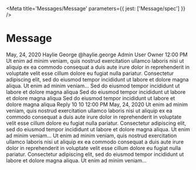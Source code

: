 

<Meta title='Messages/Message' parameters={{ jest: ['Message/spec'] }} />

# Message

<Canvas>
  <Story name='Default'>
    <Box>
      <Message.Divider>May, 24, 2020</Message.Divider>
      <Message className='customclass' clickable>
        <Message.LeftContainer>
          <Avatar
            url='data:image/jpeg;base64,/9j/4AAQSkZJRgABAQAAAQABAAD/2wBDAAgGBgcGBQgHBwcJCQgKDBQNDAsLDBkSEw8UHRofHh0aHBwgJC
                4nICIsIxwcKDcpLDAxNDQ0Hyc5PTgyPC4zNDL/2wBDAQkJCQwLDBgNDRgyIRwhMjIyMjIyMjIyMjIyMjIyMjIyMjIyMjIyMjIyMjIyMjIyMj
                IyMjIyMjIyMjIyMjIyMjL/wAARCAAoACgDASIAAhEBAxEB/8QAGwAAAgIDAQAAAAAAAAAAAAAAAAcEBgIDBQj/xAAuEAACAQQAAwcEAQUAAA
                AAAAABAgMABAUREiExBhMUIkFRYQcWcYGhFTJSgpH/xAAYAQADAQEAAAAAAAAAAAAAAAACAwQBAP/EAB4RAAIBBQEBAQAAAAAAAAAAAAABAg
                MREiExE0HR/9oADAMBAAIRAxEAPwBuXuIkhBuMe5ib/AHQP49q4L3mLitryTLTSpOiHQI5k/HzXa/qbFOEudVTu1dumWvcTaNCZYZ7vU6g6L
                xqjOU/24dfs1Ouh9FnkMpd3Reeyx83hAxZZEhkdV9/MBrX71WGPvJcqrJBGveKATtuXXqNU0pu02bTHXD/AGvJAluyxxRd6F4x00o+NdKoVr
                jbzJdvVe1t5cVLc2ck8qjnohgpPtz2v7G6JtPQ2VJwjlcw+37mchpnK6GtIuv5NFWeTsLNPvxWTvpfjvOEfwKKzEVkSct2vscS/BIzSN0YRk
                eX81UpPqO8masJETu7OOccY4dswYFQeftv096XV5knuJGdm2T1+agvMXj8jEaHX905QihabvcbuS7X566mLWLwSY8PuRnk/u4eZ0deTl71Ef
                6hY+0yM88TzeNZY4luYwpVYyduOfrvhPTnr0pXSX9y5mCsyJMdyxxvwq599em+taItqCSNc90ChvZRUruUcT0JiO18Elpk7t8v41LWzacxkB
                SuvjQ/FFJayjDWrCTepAQ2vUH0oo/Jk3ovpwJJeVCP5CN+lFFaaMqy+nAyuChvrTI2kN9JAsi2ZOy4IBHMnkSCP+iqBexSWdxLazoUljJVlP
                UH2oorkV10pRc7b1zXb/hZOzuJvM86QWEXeELxOzHSIPcmiiiunVlF2RNTpRkrs//Z'
            size={'x36'}
          />
        </Message.LeftContainer>
        <Message.Container>
          <Message.Header>
            <Message.Name>Haylie George</Message.Name>
            <Message.Username>@haylie.george</Message.Username>
            <Message.Role>Admin</Message.Role>
            <Message.Role>User</Message.Role>
            <Message.Role>Owner</Message.Role>
            <Message.Timestamp>12:00 PM</Message.Timestamp>
          </Message.Header>
          <Message.Body>
            Ut enim ad minim veniam, quis nostrud exercitation ullamco laboris
            nisi ut aliquip ex ea commodo consequat a duis aute irure dolor in
            reprehenderit in voluptate velit esse cillum dolore eu fugiat nulla
            pariatur. Consectetur adipiscing elit, sed do eiusmod tempor
            incididunt ut labore et dolore magna aliqua. Ut enim ad minim
            veniam...
          </Message.Body>
          <Reactions>
            <Reactions.Reaction counter={1} />
            <Reactions.Reaction counter={2} />
            <Reactions.Reaction counter={3} />
            <Reactions.Action />
          </Reactions>
        </Message.Container>
        <Message.Toolbox.Wrapper>
          <Message.Toolbox>
            <Message.Toolbox.Item icon='quote' />
            <Message.Toolbox.Item icon='clock' />
            <Message.Toolbox.Item icon='thread' />
          </Message.Toolbox>
        </Message.Toolbox.Wrapper>
      </Message>
      <Message className='customclass' clickable sequential>
        <Message.LeftContainer></Message.LeftContainer>
        <Message.Container>
          <Message.Body>
            Sed do eiusmod tempor incididunt ut labore et dolore magna aliqua
          </Message.Body>
        </Message.Container>
        <Message.Toolbox.Wrapper>
          <Message.Toolbox>
            <Message.Toolbox.Item icon='quote' />
            <Message.Toolbox.Item icon='clock' />
            <Message.Toolbox.Item icon='thread' />
          </Message.Toolbox>
        </Message.Toolbox.Wrapper>
      </Message>
      <Message className='customclass' clickable sequential>
        <Message.LeftContainer></Message.LeftContainer>
        <Message.Container>
          <Message.Body>
            Sed do eiusmod tempor incididunt ut labore et dolore magna aliqua
          </Message.Body>
        </Message.Container>
        <Message.Toolbox.Wrapper>
          <Message.Toolbox>
            <Message.Toolbox.Item icon='quote' />
            <Message.Toolbox.Item icon='clock' />
            <Message.Toolbox.Item icon='thread' />
          </Message.Toolbox>
        </Message.Toolbox.Wrapper>
      </Message>
      <Message.Divider unreadLabel='Unread' />
      <Message className='customclass' clickable sequential>
        <Message.LeftContainer></Message.LeftContainer>
        <Message.Container>
          <Message.Body>
            Sed do eiusmod tempor incididunt ut labore et dolore magna aliqua
          </Message.Body>
          <Message.Metrics>
            <Message.Metrics.Reply>Reply</Message.Metrics.Reply>
            <Message.Metrics.Item title='Replies'>
              <Message.Metrics.Item.Icon name='thread' />
              <Message.Metrics.Item.Label>10</Message.Metrics.Item.Label>
            </Message.Metrics.Item>
            <Message.Metrics.Item title='Participants'>
              <Message.Metrics.Item.Icon name='user' />
              <Message.Metrics.Item.Label>10</Message.Metrics.Item.Label>
            </Message.Metrics.Item>
            <Message.Metrics.Item>
              <Message.Metrics.Item.Icon name='clock' />
              <Message.Metrics.Item.Label>12:00 PM</Message.Metrics.Item.Label>
            </Message.Metrics.Item>
          </Message.Metrics>
        </Message.Container>
        <Message.Toolbox.Wrapper>
          <Message.Toolbox>
            <Message.Toolbox.Item icon='quote' />
            <Message.Toolbox.Item icon='clock' />
            <Message.Toolbox.Item icon='thread' />
          </Message.Toolbox>
        </Message.Toolbox.Wrapper>
      </Message>
      <Message.Divider unreadLabel='Unread'>May, 24, 2020</Message.Divider>
      <ThreadMessage>
        <ThreadMessage.Row>
          <ThreadMessage.LeftContainer>
            <ThreadMessage.Icon />
          </ThreadMessage.LeftContainer>
          <ThreadMessage.Container>
            <ThreadMessage.Origin>
              Ut enim ad minim veniam, quis nostrud exercitation ullamco laboris
              nisi ut aliquip ex ea commodo consequat a duis aute irure dolor in
              reprehenderit in voluptate velit esse cillum dolore eu fugiat
              nulla pariatur. Consectetur adipiscing elit, sed do eiusmod tempor
              incididunt ut labore et dolore magna aliqua. Ut enim ad minim
              veniam...
            </ThreadMessage.Origin>
            <ThreadMessage.Unfollow />
          </ThreadMessage.Container>
        </ThreadMessage.Row>
        <ThreadMessage.Row>
          <ThreadMessage.LeftContainer>
            <Avatar
              url='data:image/jpeg;base64,/9j/4AAQSkZJRgABAQAAAQABAAD/2wBDAAgGBgcGBQgHBwcJCQgKDBQNDAsLDBkSEw8UHRofHh0aHBwgJC
                4nICIsIxwcKDcpLDAxNDQ0Hyc5PTgyPC4zNDL/2wBDAQkJCQwLDBgNDRgyIRwhMjIyMjIyMjIyMjIyMjIyMjIyMjIyMjIyMjIyMjIyMjIyMj
                IyMjIyMjIyMjIyMjIyMjL/wAARCAAoACgDASIAAhEBAxEB/8QAGwAAAgIDAQAAAAAAAAAAAAAAAAcEBgIDBQj/xAAuEAACAQQAAwcEAQUAAA
                AAAAABAgMABAUREiExBhMUIkFRYQcWcYGhFTJSgpH/xAAYAQADAQEAAAAAAAAAAAAAAAACAwQBAP/EAB4RAAIBBQEBAQAAAAAAAAAAAAABAg
                MREiExE0HR/9oADAMBAAIRAxEAPwBuXuIkhBuMe5ib/AHQP49q4L3mLitryTLTSpOiHQI5k/HzXa/qbFOEudVTu1dumWvcTaNCZYZ7vU6g6L
                xqjOU/24dfs1Ouh9FnkMpd3Reeyx83hAxZZEhkdV9/MBrX71WGPvJcqrJBGveKATtuXXqNU0pu02bTHXD/AGvJAluyxxRd6F4x00o+NdKoVr
                jbzJdvVe1t5cVLc2ck8qjnohgpPtz2v7G6JtPQ2VJwjlcw+37mchpnK6GtIuv5NFWeTsLNPvxWTvpfjvOEfwKKzEVkSct2vscS/BIzSN0YRk
                eX81UpPqO8masJETu7OOccY4dswYFQeftv096XV5knuJGdm2T1+agvMXj8jEaHX905QihabvcbuS7X566mLWLwSY8PuRnk/u4eZ0deTl71Ef
                6hY+0yM88TzeNZY4luYwpVYyduOfrvhPTnr0pXSX9y5mCsyJMdyxxvwq599em+taItqCSNc90ChvZRUruUcT0JiO18Elpk7t8v41LWzacxkB
                SuvjQ/FFJayjDWrCTepAQ2vUH0oo/Jk3ovpwJJeVCP5CN+lFFaaMqy+nAyuChvrTI2kN9JAsi2ZOy4IBHMnkSCP+iqBexSWdxLazoUljJVlP
                UH2oorkV10pRc7b1zXb/hZOzuJvM86QWEXeELxOzHSIPcmiiiunVlF2RNTpRkrs//Z'
              size={'x16'}
            />
          </ThreadMessage.LeftContainer>
          <ThreadMessage.Container>
            <ThreadMessage.Message>
              Ut enim ad minim veniam, quis nostrud exercitation ullamco laboris
              nisi ut aliquip ex ea commodo consequat a duis aute irure dolor in
              reprehenderit in voluptate velit esse cillum dolore eu fugiat
              nulla pariatur. Consectetur adipiscing elit, sed do eiusmod tempor
              incididunt ut labore et dolore magna aliqua. Ut enim ad minim
              veniam...
            </ThreadMessage.Message>
          </ThreadMessage.Container>
        </ThreadMessage.Row>
      </ThreadMessage>
    </Box>
  </Story>
</Canvas>
